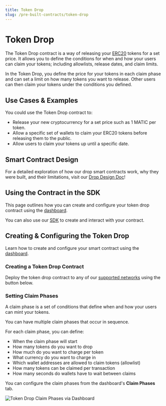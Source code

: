 ```yaml
---
title: Token Drop
slug: /pre-built-contracts/token-drop
---
```



# Token Drop

<div className="deployContractBtnContainer" style={{ marginTop: -70 }}>
  <DeployThisContractButton
    link={"https://thirdweb.com/contracts/new/pre-built/drop/token-drop"}
    contractType="token-drop"
  />
</div>

The Token Drop contract is a way of releasing your [ERC20](https://eips.ethereum.org/EIPS/eip-20)
tokens for a set price.
It allows you to define the conditions for when and how your users can claim
your tokens; including allowlists, release dates, and claim limits.

In the Token Drop, you define the price for your tokens in each claim phase and can set a
limit on how many tokens you want to release. Other users can then claim your tokens under
the conditions you defined.

## Use Cases & Examples

You could use the Token Drop contract to:

- Release your new cryptocurrency for a set price such as 1 MATIC per token.
- Allow a specific set of wallets to claim your ERC20 tokens before releasing them to the public.
- Allow users to claim your tokens up until a specific date.

<div className="row" style={{ marginBottom: 24 }}>
  <div className="col col--6" style={{ marginTop: 8 }}>
    <QuickstartCard
      name="Guide: Create A Token Drop Claim Page"
      link="/guides/claim-erc20-token-nextjs"
      image="/assets/icons/education.png"
    />
  </div>
  <div className="col col--6" style={{ marginTop: 8 }}>
    <QuickstartCard
      name="Example Repo: Token Drop"
      link="https://github.com/thirdweb-example/token-drop"
      image="/assets/icons/education.png"
    />
  </div>
</div>

## Smart Contract Design

For a detailed exploration of how our drop smart contracts work, why they were built,
and their limitations, visit our [Drop Design Doc](/contracts/design/Drop)!

<div className="row" style={{ marginBottom: 24 }}>
  <div className="col col--12" style={{ marginTop: 8 }}>
    <QuickstartCard
      name="Drop Smart Contract Design Document"
      link="/contracts/design/Drop"
      image="/assets/icons/drop.png"
    />
  </div>
</div>

## Using the Contract in the SDK

This page outlines how you can create and configure your token drop contract using the [dashboard](https://thirdweb.com/dashboard).

You can also use our [SDK](/sdk) to create and interact with your contract.

<div className="row" style={{ marginBottom: 24 }}>
  <div className="col col--12" style={{ marginTop: 8 }}>
    <QuickstartCard
      name="Using the Token Drop Contract in the SDK"
      link="/sdk/interacting-with-contracts/token-drop"
      image="/assets/icons/drop.png"
    />
  </div>
</div>

## Creating & Configuring the Token Drop

Learn how to create and configure your smart contract using the [dashboard](https://thirdweb.com/dashboard).

### Creating a Token Drop Contract

Deploy the token drop contract to any of our
[supported networks](/guides/which-network-should-you-use) using the button below.

<div style={{ width: "fit-content" }}>
  <DeployThisContractButton
    link={"https://thirdweb.com/contracts/new/pre-built/token/token-drop"}
    contractType="token-drop"
  />
</div>

### Setting Claim Phases

A claim phase is a set of conditions that define when and how your users can mint your tokens.

You can have multiple claim phases that occur in sequence.

For each claim phase, you can define:

- When the claim phase will start
- How many tokens do you want to drop
- How much do you want to charge per token
- What currency do you want to charge in
- Which wallet addresses are allowed to claim tokens (allowlist)
- How many tokens can be claimed per transaction
- How many seconds do wallets have to wait between claims

You can configure the claim phases from the dashboard's **Claim Phases** tab.

![Token Drop Claim Phases via Dashboard](../assets/token-drop-claim-phases.png)
